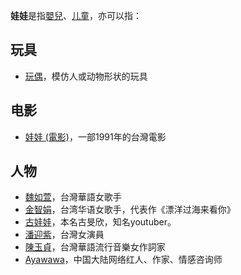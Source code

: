 '''娃娃'''是指[[嬰兒|嬰兒]]、[[儿童|儿童]]，亦可以指：
==玩具==
* [[玩偶|玩偶]]，模仿人或动物形状的玩具

==电影==
* [[娃娃_(電影)|娃娃 (電影)]]，一部1991年的台灣電影

==人物==
* [[魏如萱|魏如萱]]，台灣華語女歌手
* [[金智娟|金智娟]]，台湾华语女歌手，代表作《漂洋过海来看你》
* [[古娃娃|古娃娃]]，本名古旻欣，知名youtuber。
* [[潘迎紫|潘迎紫]]，台灣女演員
* [[陳玉貞|陳玉貞]]，台灣華語流行音樂女作詞家
* [[Ayawawa|Ayawawa]]，中国大陆网络红人、作家、情感咨询师
{{disambiguation|cat=二字人名消歧义}}